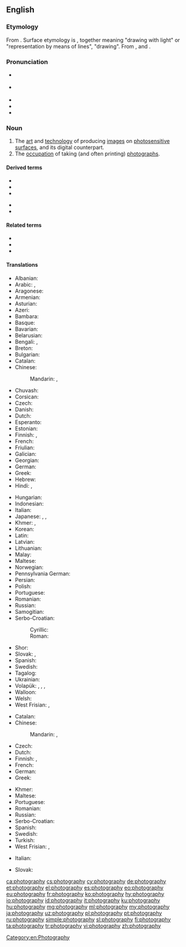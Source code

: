 ==English==
{{wikipedia}}

===Etymology===
From {{etyl|fr|en}} {{m|fr|photographie}}. Surface etymology is {{confix|photo|graphy|lang=en}}, together meaning "drawing with light" or "representation by means of lines", "drawing". From {{m|grc|φωτός||{{qualifier|genitive}} of light}}, and {{m|grc|γράφω||I write}}.

===Pronunciation===
* {{a|UK}} {{IPA|/fəˈtɒɡɹəfi/|lang=en}}
* {{a|US}} {{IPA|/fəˈtɑɡɹəfi/|lang=en}}
* {{audio|En-us-photography.ogg|Audio (US)|lang=en}}
* {{rhymes|ɒɡɹəfi|lang=en}}
* {{hyphenation|pho|tog|ra|phy|lang=en}}

===Noun===
{{en-noun|-|photographies}}

# The [[art]] and [[technology]] of producing [[images]] on [[photosensitive]] [[surface]]s, and its digital counterpart.
# The [[occupation]] of taking (and often printing) [[photograph]]s.

====Derived terms====
{{der-top}}
* {{l|en|astrophotography}}
* {{l|en|digital photography}}
* {{l|en|flash photography}}
{{der-mid}}
* {{l|en|glamour photography}}
* {{l|en|telephotography}}
{{der-bottom}}

====Related terms====
* {{l|en|photographer}}
* {{l|en|photographic}}
* {{l|en|phonography}}

====Translations====
{{trans-top|art and technology of producing images on photosensitive surfaces}}
* Albanian: {{t|sq|fotografia}}
* Arabic: {{t|ar|تَصْوِير|m}}, {{t|ar|فُوتُوغْرَافِيَّا|f|tr=futuḡrafiyyā}}
* Aragonese: {{t|an|fotografía}}
* Armenian: {{t+|hy|լուսանկարչություն|sc=Armn}}
* Asturian: {{t|ast|fotografía}}
* Azeri: {{t+|az|fotoqrafiya}}
* Bambara: {{t|bm|kɔtɛba}}
* Basque: {{t|eu|argazkigintza}}
* Bavarian: {{t|bar|Photographie}}
* Belarusian: {{t|be|фатагра́фія}}
* Bengali: {{t|bn|ফটোগ্রাফি|tr=fôţografi|sc=Beng}}, {{t|bn|ফটোগ্রাফী|tr=fôţografi|sc=Beng}}
* Breton: {{t|br|luc'hskeudennerezh}}
* Bulgarian: {{t+|bg|фотогра́фия|f}}
* Catalan: {{t+|ca|fotografia|f}}
* Chinese:
*: Mandarin: {{t+|cmn|攝影|sc=Hani}}, {{t+|cmn|摄影|tr=shèyǐng|sc=Hani}}
* Chuvash: {{t|cv|фотографи}}
* Corsican: {{t|co|fotugrafia}}
* Czech: {{t+|cs|fotografie}}
* Danish: {{t+|da|fotografi}}
* Dutch: {{t+|nl|fotografie|f}}
* Esperanto: {{t|eo|fotarto}}
* Estonian: {{t|et|fotograafia}}
* Finnish: {{t+|fi|valokuvaus}}, {{t+|fi|valokuvaaminen}}
* French: {{t+|fr|photographie|f}}
* Friulian: {{t|fur|fotografie}}
* Galician: {{t+|gl|fotografía}}
* Georgian: {{t|ka|ფოტოგრაფია|sc=Geor}}
* German: {{t+|de|Fotografie|f}}
* Greek: {{t+|el|φωτογραφία|f}}
* Hebrew: {{t|he|צילום|tr=tzilém|sc=Hebr}}
* Hindi: {{t+|hi|छायाचित्र|tr=chāyācitr|sc=Deva}}, {{t|hi|फ़ोटोग्राफ़ी|f|tr=foṭogrāfī|sc=Deva}}
{{trans-mid}}
* Hungarian: {{t+|hu|fényképezés}}
* Indonesian: {{t+|id|fotografi}}
* Italian: {{t+|it|fotografia|f}}
* Japanese: {{t|ja|写真撮影|tr=shashin satsuei|sc=Jpan}}, {{t|ja|写真術|tr=shashinjutsu|sc=Jpan}}, {{t+|ja|撮影|tr=さつえい, satsuei|sc=Jpan}}
* Khmer: {{t|km|ឆាយាលេខន៍|sc=Khmr|tr=cʰaayaa leek}}, {{t|km|សិល្បៈថតរូប|sc=Khmr|tr=səl tʰɑɑt ruup}}
* Korean: {{t+|ko|사진술|sc=Kore}}
* Latin: {{t|la|photographia|f}}
* Latvian: {{t|lv|fotogrāfija}}
* Lithuanian: {{t|lt|fotografija|f}}
* Malay: {{t|ms|fotografi}}
* Maltese: {{t|mt|fotografija}}
* Norwegian: {{t+|no|fotografi}}
* Pennsylvania German: {{t|pdc|Pikder}}
* Persian: {{t+|fa|عکاسی|tr=akkâsi|sc=fa-Arab}}
* Polish: {{t+|pl|fotografia|f}}
* Portuguese: {{t+|pt|fotografia|f}}
* Romanian: {{t+|ro|fotografie|f}}
* Russian: {{t+|ru|фотогра́фия|f}}
* Samogitian: {{t|sgs|puortėgrapėjė|f}}
* Serbo-Croatian:
*: Cyrillic: {{t|sh|фотографија|f}}
*: Roman: {{t+|sh|fotografija|f}}
* Shor: {{t|cjs|соом|tr=soom}}
* Slovak: {{t|sk|fotografia|f}}, {{t|sk|snímka|f}}
* Spanish: {{t+|es|fotografía|f}}
* Swedish: {{t+|sv|fotografi|c}}
* Tagalog: {{t|tl|palanginagan}}
* Ukrainian: {{t|uk|фотогра́фія|f}}
* Volapük: {{t+|vo|fotograf}}, {{qualifier|older term, obsolete}} {{t|vo|fotogaf}}, {{qualifier|older term}} {{t|vo|litamag}}, {{qualifier|color}} {{t|vo|kölafotograf}}
* Walloon: {{t+|wa|fotografeye|f}}
* Welsh: {{t+|cy|ffotograffiaeth}}
* West Frisian: {{t|fy|fotografy|c}}, {{t|fy|fotografie|c}}
{{trans-bottom}}

{{trans-top|occupation of taking (and often printing) photographs}}
* Catalan: {{t+|ca|fotografia|f}}
* Chinese:
*: Mandarin: {{t+|cmn|攝影|sc=Hani}}, {{t+|cmn|摄影|tr=shèyǐng|sc=Hani}}
* Czech: {{t|cs|fotografování|n}}
* Dutch: {{t+|nl|fotografie|f}}
* Finnish: {{t+|fi|valokuvaus}}, {{t+|fi|valokuvaaminen}}
* French: {{t+|fr|photographie|f}}
* German: {{t+|de|Fotografie|f}}
* Greek: {{t+|el|φωτογραφική|f}}
{{trans-mid}}
* Khmer: {{t|km|ថតរូប|sc=Khmr|tr=tʰɑɑt ruup}}
* Maltese: {{t|mt|fotografu}}
* Portuguese: {{t+|pt|fotografia|f}}
* Romanian: {{t+|ro|fotografia|f}}
* Russian: {{t+|ru|фотогра́фия|f}}
* Serbo-Croatian: {{t+|sh|fotografija|f}}
* Spanish: {{t+|es|fotografía|f}}
* Swedish: {{t+|sv|fotografering|c}}
* Turkish: {{t+|tr|fotoğrafçılık}}
* West Frisian: {{t|fy|fotografy|c}}, {{t|fy|fotografie|c}}
{{trans-bottom}}

{{checktrans-top}}
* Italian: {{t-check|it|fotografia|f}}
{{trans-mid}}
* Slovak: {{t-check|sk|fotografia|f}}
{{trans-bottom}}

[[Category:en:Photography]]

[[ca:photography]]
[[cs:photography]]
[[cy:photography]]
[[de:photography]]
[[et:photography]]
[[el:photography]]
[[es:photography]]
[[eo:photography]]
[[eu:photography]]
[[fr:photography]]
[[ko:photography]]
[[hy:photography]]
[[io:photography]]
[[id:photography]]
[[it:photography]]
[[ku:photography]]
[[hu:photography]]
[[mg:photography]]
[[ml:photography]]
[[my:photography]]
[[ja:photography]]
[[uz:photography]]
[[pl:photography]]
[[pt:photography]]
[[ru:photography]]
[[simple:photography]]
[[sl:photography]]
[[fi:photography]]
[[ta:photography]]
[[tr:photography]]
[[vi:photography]]
[[zh:photography]]